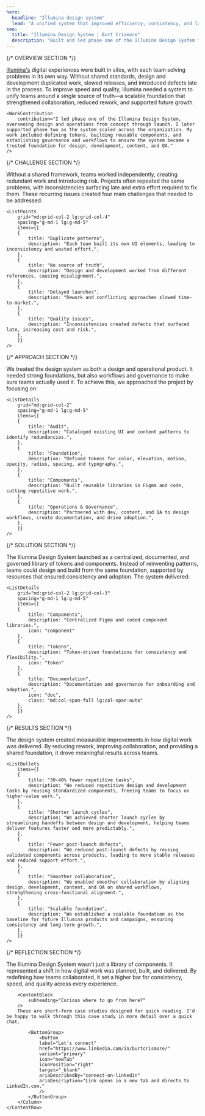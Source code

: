 ```yaml
---
hero:
  headline: "Illumina design system"
  lead: "A unified system that improved efficiency, consistency, and launch quality across digital teams."
seo:
  title: "Illumina Design System | Burt Crismore"
  description: "Built and led phase one of the Illumina Design System from concept to launch — defining tokens, components, and governance to improve speed, quality, and collaboration."
---
```


{/* OVERVIEW SECTION */}
<Section class="section-space section-row-gap" aria="overview-section">
	<ContentRow
		grid="lg:grid-col-6-6"
		spacing="content-row-gap"
	>
		<Column class="column-gap-fill">
			<ContentBlock
				aria="overview-section"
				heading="Project overview"
				headingTag="h2"
			/>
			<ProjectOverview
				data={[
				{
				heading: "Role",
				items: ["Product Designer", "Operations", "Developer", "Delivery"]
				},
				{
				heading: "Skillset",
				items: ["Design Systems", "Product Strategy", "Workshop Facilitation"]
				},
				{
				heading: "Tools",
				items: ["Figma", "Storybook", "Jira", "Confluence", "GitHub"]
				},
				{
				heading: "Team",
				items: ["Designers", "Engineers", "Content", "QA"]
				}
				]}
			/>
		</Column>
		<Column class="last-p">
			<ContentBlock
				subheading="Unifying work across teams"
				tags={["Product Design", "Operations"]}
			/>
			<a href="https://www.illumina.com" target="_blank">Illumina's</a> digital experiences were built in silos, with each team solving problems in its own way. Without shared standards, design and development duplicated work, slowed releases, and introduced defects late in the process. To improve speed and quality, Illumina needed a system to unify teams around a single source of truth—a scalable foundation that strengthened collaboration, reduced rework, and supported future growth.
		</Column>
	</ContentRow>

	<WorkContribution
		contribution="I led phase one of the Illumina Design System, overseeing design and operations from concept through launch. I later supported phase two as the system scaled across the organization. My work included defining tokens, building reusable components, and establishing governance and workflows to ensure the system became a trusted foundation for design, development, content, and QA."
	/>
</Section>


{/* CHALLENGE SECTION */}
<Section class="section-space section-row-gap" aria="challenge-section">
	<ContentRow
		grid="lg:grid-col-6-6"
		spacing="content-row-gap"
	>
		<Column class="column-gap-fill">
		<ContentBlock
			aria="challenge-section"
			heading="The challenge"
			headingTag="h2"
			lead="Fragmented tools and processes slowed delivery and reduced quality."
		/>
		</Column>
		<Column class="last-p">
		<ContentBlock
			subheading="Inconsistent practices across teams"
		/>
		Without a shared framework, teams worked independently, creating redundant work and introducing risk. Projects often repeated the same problems, with inconsistencies surfacing late and extra effort required to fix them. These recurring issues created four main challenges that needed to be addressed.
		</Column>
	</ContentRow>

	<ListPoints
		grid="md:grid-col-2 lg:grid-col-4"
		spacing="g-md-1 lg:g-md-5"
		items={[
		{
			title: "Duplicate patterns",
			description: "Each team built its own UI elements, leading to inconsistency and wasted effort.",
		},
		{
			title: "No source of truth",
			description: "Design and development worked from different references, causing misalignment.",
		},
		{
			title: "Delayed launches",
			description: "Rework and conflicting approaches slowed time-to-market.",
		},
		{
			title: "Quality issues",
			description: "Inconsistencies created defects that surfaced late, increasing cost and risk.",
		},
		]}
	/>
</Section>


{/* APPROACH SECTION */}
<Section class="section-space section-row-gap" aria="approach-section">
	<ContentRow
		grid="lg:grid-col-6-6"
		spacing="content-row-gap"
	>
		<Column class="column-gap-fill">
		<ContentBlock
			aria="approach-section"
			heading="The approach"
			headingTag="h2"
			lead="Combining design and operations to ensure adoption across teams and workflows."
		/>
		</Column>
		<Column class="last-p">
		<ContentBlock
			subheading="From audit to adoption"
		/>
		We treated the design system as both a design and operational product. It needed strong foundations, but also workflows and governance to make sure teams actually used it. To achieve this, we approached the project by focusing on:
		</Column>
	</ContentRow>

	<ListDetails
		grid="md:grid-col-2"
		spacing="g-md-1 lg:g-md-5"
		items={[
		{
			title: "Audit",
			description: "Cataloged existing UI and content patterns to identify redundancies.",
		},
		{
			title: "Foundation",
			description: "Defined tokens for color, elevation, motion, opacity, radius, spacing, and typography.",
		},
		{
			title: "Components",
			description: "Built reusable libraries in Figma and code, cutting repetitive work.",
		},
		{
			title: "Operations & Governance",
			description: "Partnered with dev, content, and QA to design workflows, create documentation, and drive adoption.",
		},
		]}
	/>
</Section>


{/* SOLUTION SECTION */}
<Section class="section-space section-row-gap" aria="solution-section">
	<ContentRow
		grid="lg:grid-col-6-6"
		spacing="content-row-gap"
	>
		<Column class="column-gap-fill">
		<ContentBlock
			aria="solution-section"
			heading="The solution"
			headingTag="h2"
			lead="A living library that became the single source of truth for design and development."
		/>
		</Column>
		<Column class="last-p">
		<ContentBlock
			subheading="From fragmentation to unity"
		/>
		The Illumina Design System launched as a centralized, documented, and governed library of tokens and components. Instead of reinventing patterns, teams could design and build from the same foundation, supported by resources that ensured consistency and adoption. The system delivered:
		</Column>
	</ContentRow>

	<ListDetails
		grid="md:grid-col-2 lg:grid-col-3"
		spacing="g-md-1 lg:g-md-5"
		items={[
		{
			title: "Components",
			description: "Centralized Figma and coded component libraries.",
			icon: "component"
		},
		{
			title: "Tokens",
			description: "Token-driven foundations for consistency and flexibility.",
			icon: "token"
		},
		{
			title: "Documentation",
			description: "Documentation and governance for onboarding and adoption.",
			icon: "doc",
			class: "md:col-span-full lg:col-span-auto"
		},
		]}
	/>
</Section>


{/* RESULTS SECTION */}
<Section class="section-space section-row-gap" aria="results-section">
	<ContentRow
		grid="lg:grid-col-6-6"
		spacing="content-row-gap"
	>
		<Column class="column-gap-fill">
		<ContentBlock
			aria="results-section"
			heading="The results"
			headingTag="h2"
			lead="Faster launches, fewer defects, and stronger alignment across teams."
		/>
		</Column>
		<Column class="last-p">
		<ContentBlock
			subheading="Results achieved"
		/>
		The design system created measurable improvements in how digital work was delivered. By reducing rework, improving collaboration, and providing a shared foundation, it drove meaningful results across teams.
		</Column>
	</ContentRow>

	<ListBullets
		items={[
		{
			title: "30-40% fewer repetitive tasks",
			description: "We reduced repetitive design and development tasks by reusing standardized components, freeing teams to focus on higher-value work.",
		},
		{
			title: "Shorter launch cycles",
			description: "We achieved shorter launch cycles by streamlining handoffs between design and development, helping teams deliver features faster and more predictably.",
		},
		{
			title: "Fewer post-launch defects",
			description: "We reduced post-launch defects by reusing validated components across products, leading to more stable releases and reduced support effort.",
		},
		{
			title: "Smoother collaboration",
			description: "We enabled smoother collaboration by aligning design, development, content, and QA on shared workflows, strengthening cross-functional alignment.",
		},
		{
			title: "Scalable foundation",
			description: "We established a scalable foundation as the baseline for future Illumina products and campaigns, ensuring consistency and long-term growth.",
		},
		]}
	/>
</Section>


{/* REFLECTION SECTION */}
<Section class="section-space section-row-gap" aria="reflection-section">
	<ContentRow
		grid="lg:grid-col-6-6"
		spacing="content-row-gap"
	>
		<Column class="column-gap-fill">
		<ContentBlock
			aria="reflection-section"
			heading="Reflection"
			headingTag="h2"
			lead="More than a system, it was a cultural shift in how digital work got done."
		/>
		</Column>
		<Column class="last-p">
		<ContentBlock
			subheading="A system and a way of working"
		/>
		The Illumina Design System wasn't just a library of components. It represented a shift in how digital work was planned, built, and delivered. By redefining how teams collaborated, it set a higher bar for consistency, speed, and quality across every experience.

		<ContentBlock
			subheading="Curious where to go from here?"
		/>
		These are short-form case studies designed for quick reading. I'd be happy to walk through this case study in more detail over a quick chat.

			<ButtonGroup>
				<Button 
				label="Let's connect"
				href="https://www.linkedin.com/in/burtcrismore/"
				variant="primary"
				icon="newTab"
				iconPosition="right"
				target="_blank"
				ariaDescribedBy="connect-on-linkedin"
				ariaDescription="Link opens in a new tab and directs to LinkedIn.com."
				/>
			</ButtonGroup>
		</Column>
	</ContentRow>
</Section>